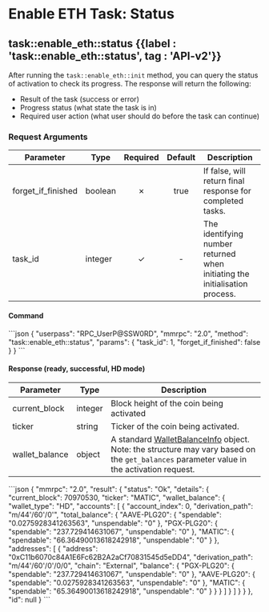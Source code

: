 
# Enable ETH Task: Status

## task::enable\_eth::status {{label : 'task::enable_eth::status', tag : 'API-v2'}}

After running the `task::enable_eth::init` method, you can query the status of activation to check its progress. The response will return the following:

*   Result of the task (success or error)
*   Progress status (what state the task is in)
*   Required user action (what user should do before the task can continue)

### Request Arguments

| Parameter            | Type    | Required | Default | Description                                                                 |
| -------------------- | ------- | :------: | :-----: | --------------------------------------------------------------------------- |
| forget\_if\_finished | boolean |     ✗    |   true  | If false, will return final response for completed tasks.                   |
| task\_id             | integer |     ✓    |    -    | The identifying number returned when initiating the initialisation process. |

#### Command

<CodeGroup title="ETH/EVM Activation Status" tag="POST" label="task::enable_eth::status" mm2MethodDecorate="true">
  ```json
  {
    "userpass": "RPC_UserP@SSW0RD",
    "mmrpc": "2.0",
    "method": "task::enable_eth::status",
    "params": {
      "task_id": 1,
      "forget_if_finished": false
    }
  }
  ```
</CodeGroup>

#### Response (ready, successful, HD mode)

| Parameter       | Type    | Description                                                                                                                                                                                                          |
| --------------- | ------- | -------------------------------------------------------------------------------------------------------------------------------------------------------------------------------------------------------------------- |
| current\_block  | integer | Block height of the coin being activated                                                                                                                                                                             |
| ticker          | string  | Ticker of the coin being activated.                                                                                                                                                                                  |
| wallet\_balance | object  | A standard [WalletBalanceInfo](/komodo-defi-framework/api/common_structures/wallet/#wallet-balance-info) object. Note: the structure may vary based on the `get_balances` parameter value in the activation request. |

<CollapsibleSection expandedText="Hide Response" collapsedText="Show Response">
  ```json
  {
    "mmrpc": "2.0",
    "result": {
      "status": "Ok",
      "details": {
        "current_block": 70970530,
        "ticker": "MATIC",
        "wallet_balance": {
          "wallet_type": "HD",
          "accounts": [
            {
              "account_index": 0,
              "derivation_path": "m/44'/60'/0'",
              "total_balance": {
                "AAVE-PLG20": {
                  "spendable": "0.0275928341263563",
                  "unspendable": "0"
                },
                "PGX-PLG20": {
                  "spendable": "237.729414631067",
                  "unspendable": "0"
                },
                "MATIC": {
                  "spendable": "66.36490013618242918",
                  "unspendable": "0"
                }
              },
              "addresses": [
                {
                  "address": "0xC11b6070c84A1E6Fc62B2A2aCf70831545d5eDD4",
                  "derivation_path": "m/44'/60'/0'/0/0",
                  "chain": "External",
                  "balance": {
                    "PGX-PLG20": {
                      "spendable": "237.729414631067",
                      "unspendable": "0"
                    },
                    "AAVE-PLG20": {
                      "spendable": "0.0275928341263563",
                      "unspendable": "0"
                    },
                    "MATIC": {
                      "spendable": "65.36490013618242918",
                      "unspendable": "0"
                    }
                  }
                }
              ]
            }
          ]
        }
      }
    },
    "id": null
  }
  ```
</CollapsibleSection>
